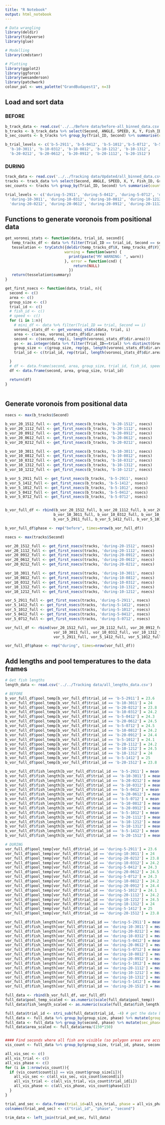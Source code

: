 ```yaml
---
title: "R Notebook"
output: html_notebook
---
```


```r
# Data wrangling
library(deldir)
library(tidyverse)
library(glue)

# Modelling
library(cmdstanr)

# Plotting
library(ggplot2)
library(ggforce)
library(wesanderson)
library(patchwork)
colour_pal <- wes_palette("GrandBudapest1", n=3)


```

## Load and sort data
### BEFORE
```r
b_track_data <- read.csv('../../Before data/before-all_binned_data.csv') #Before data
b_tracks <- b_track_data %>% select(Second, ANGLE, SPEED, X, Y, Fish_ID, Group_size, Trial_ID)
b_sec_counts <- b_tracks %>% group_by(Trial_ID, Second) %>% summarise(count = n_distinct(Fish_ID))

b_trial_levels <- c('b-5-2911', 'b-5-0412', 'b-5-1012','b-5-0712', 'b-5-1412',
  'b-10-3011', 'b-10-0312', 'b-10-0812', 'b-10-1212', 'b-10-1312',
  'b-20-0212', 'b-20-0612', 'b-20-0912', 'b-20-1112', 'b-20-1512')

```

### DURING
```r
track_data <- read.csv('../../Tracking data/Updated/all_binned_data.csv') #During data
tracks <- track_data %>% select(Second, ANGLE, SPEED, X, Y, Fish_ID, Group_size, Trial_ID)
sec_counts <- tracks %>% group_by(Trial_ID, Second) %>% summarise(count = n_distinct(Fish_ID))

trial_levels <- c('during-5-2911', 'during-5-0412', 'during-5-0712', 'during-5-1012', 'during-5-1412',
  'during-10-3011', 'during-10-0312', 'during-10-0812', 'during-10-1212', 'during-10-1312',
  'during-20-0212', 'during-20-0612', 'during-20-0912', 'during-20-1112', 'during-20-1512')
```

## Functions to generate voronois from positional data
```r
get_voronoi_stats <- function(data, trial_id, second){
   temp_tracks_df <- data %>% filter(Trial_ID == trial_id, Second == second)
   tesselation <- tryCatch({deldir(temp_tracks_df$X, temp_tracks_df$Y)}, 
                           warning = function(warn) {
                             print(paste("MY WARNING: ", warn))
                           }, error = function(cnd) {
                               return(NULL)
                             })
   return(tesselation$summary)
}

get_first_nsecs <- function(data, trial, n){
  second <- c()
  area <- c()
  group_size <- c()
  trial_id <- c()
  # fish_id <- c()
  # speed <- c()
  for (i in 1:n){
    # mini_df <- data %>% filter(Trial_ID == trial, Second == i)
    voronoi_stats_df <- get_voronoi_stats(data, trial, i)
    area <- c(area, voronoi_stats_df$dir.area)
    second <- c(second, rep(i, length(voronoi_stats_df$dir.area)))
    gs <- as.integer(data %>% filter(Trial_ID==trial) %>% distinct(Group_size))
    group_size <- c(group_size, rep(gs, length(voronoi_stats_df$dir.area)))
    trial_id <- c(trial_id, rep(trial, length(voronoi_stats_df$dir.area)))

  }
  # df <- data.frame(second, area, group_size, trial_id, fish_id, speed)
  df <- data.frame(second, area, group_size, trial_id)

  return(df)
}



```

## Generate voronois from positional data
```r
nsecs <- max(b_tracks$Second)

b_vor_20_1512_full <- get_first_nsecs(b_tracks, 'b-20-1512', nsecs)
b_vor_20_1112_full <- get_first_nsecs(b_tracks, 'b-20-1112', nsecs)
b_vor_20_0912_full <- get_first_nsecs(b_tracks, 'b-20-0912', nsecs)
b_vor_20_0612_full <- get_first_nsecs(b_tracks, 'b-20-0612', nsecs)
b_vor_20_0212_full <- get_first_nsecs(b_tracks, 'b-20-0212', nsecs)

b_vor_10_3011_full <- get_first_nsecs(b_tracks, 'b-10-3011', nsecs)
b_vor_10_0812_full <- get_first_nsecs(b_tracks, 'b-10-0812', nsecs)
b_vor_10_0312_full <- get_first_nsecs(b_tracks, 'b-10-0312', nsecs)
b_vor_10_1312_full <- get_first_nsecs(b_tracks, 'b-10-1312', nsecs)
b_vor_10_1212_full <- get_first_nsecs(b_tracks, 'b-10-1212', nsecs)

b_vor_5_2911_full <- get_first_nsecs(b_tracks, 'b-5-2911', nsecs)
b_vor_5_1412_full <- get_first_nsecs(b_tracks, 'b-5-1412', nsecs)
b_vor_5_1012_full <- get_first_nsecs(b_tracks, 'b-5-1012', nsecs)
b_vor_5_0412_full <- get_first_nsecs(b_tracks, 'b-5-0412', nsecs)
b_vor_5_0712_full <- get_first_nsecs(b_tracks, 'b-5-0712', nsecs)


b_vor_full_df <- rbind(b_vor_20_1512_full, b_vor_20_1112_full, b_vor_20_0912_full, b_vor_20_0612_full, b_vor_20_0212_full,
                      b_vor_10_3011_full, b_vor_10_0312_full, b_vor_10_1212_full, b_vor_10_1312_full, b_vor_10_0812_full,
                      b_vor_5_2911_full, b_vor_5_1412_full, b_vor_5_1012_full, b_vor_5_0712_full, b_vor_5_0412_full)

b_vor_full_df$phase <- rep("before", times=nrow(b_vor_full_df))
```

```r
nsecs <- max(tracks$Second)

vor_20_1512_full <- get_first_nsecs(tracks, 'during-20-1512', nsecs)
vor_20_1112_full <- get_first_nsecs(tracks, 'during-20-1112', nsecs)
vor_20_0912_full <- get_first_nsecs(tracks, 'during-20-0912', nsecs)
vor_20_0612_full <- get_first_nsecs(tracks, 'during-20-0612', nsecs)
vor_20_0212_full <- get_first_nsecs(tracks, 'during-20-0212', nsecs)

vor_10_3011_full <- get_first_nsecs(tracks, 'during-10-3011', nsecs)
vor_10_0812_full <- get_first_nsecs(tracks, 'during-10-0812', nsecs)
vor_10_0312_full <- get_first_nsecs(tracks, 'during-10-0312', nsecs)
vor_10_1312_full <- get_first_nsecs(tracks, 'during-10-1312', nsecs)
vor_10_1212_full <- get_first_nsecs(tracks, 'during-10-1212', nsecs)

vor_5_2911_full <- get_first_nsecs(tracks, 'during-5-2911', nsecs)
vor_5_1412_full <- get_first_nsecs(tracks, 'during-5-1412', nsecs)
vor_5_1012_full <- get_first_nsecs(tracks, 'during-5-1012', nsecs)
vor_5_0412_full <- get_first_nsecs(tracks, 'during-5-0412', nsecs)
vor_5_0712_full <- get_first_nsecs(tracks, 'during-5-0712', nsecs)

vor_full_df <- rbind(vor_20_1512_full, vor_20_1112_full, vor_20_0912_full, vor_20_0612_full, vor_20_0212_full, 
                      vor_10_3011_full, vor_10_0312_full, vor_10_1312_full, vor_10_0812_full, vor_10_1212_full,
                      vor_5_2911_full, vor_5_1412_full, vor_5_1012_full, vor_5_0412_full, vor_5_0712_full)

vor_full_df$phase <- rep("during", times=nrow(vor_full_df))
```

## Add lengths and pool temperatures to the data frames
```r
# Get fish lengths
length_data <- read.csv('../../Tracking data/all_lengths_data.csv')

# BEFORE
b_vor_full_df$pool_temp[b_vor_full_df$trial_id == 'b-5-2911'] = 23.6
b_vor_full_df$pool_temp[b_vor_full_df$trial_id == 'b-10-3011'] = 24
b_vor_full_df$pool_temp[b_vor_full_df$trial_id == 'b-20-0212'] = 23.8
b_vor_full_df$pool_temp[b_vor_full_df$trial_id == 'b-10-0312'] = 24.2
b_vor_full_df$pool_temp[b_vor_full_df$trial_id == 'b-5-0412'] = 24.3
b_vor_full_df$pool_temp[b_vor_full_df$trial_id == 'b-20-0612'] = 24.5
b_vor_full_df$pool_temp[b_vor_full_df$trial_id == 'b-5-0712'] = 24.5
b_vor_full_df$pool_temp[b_vor_full_df$trial_id == 'b-10-0812'] = 24.2
b_vor_full_df$pool_temp[b_vor_full_df$trial_id == 'b-20-0912'] = 24.4
b_vor_full_df$pool_temp[b_vor_full_df$trial_id == 'b-5-1012'] = 24.1
b_vor_full_df$pool_temp[b_vor_full_df$trial_id == 'b-20-1112'] = 24.2
b_vor_full_df$pool_temp[b_vor_full_df$trial_id == 'b-10-1212'] = 24.5
b_vor_full_df$pool_temp[b_vor_full_df$trial_id == 'b-10-1312'] = 24
b_vor_full_df$pool_temp[b_vor_full_df$trial_id == 'b-5-1412'] = 25
b_vor_full_df$pool_temp[b_vor_full_df$trial_id == 'b-20-1512'] = 23.8

b_vor_full_df$fish_length[b_vor_full_df$trial_id == 'b-5-2911'] = mean(length_data$Length[length_data$Date == '2911'])
b_vor_full_df$fish_length[b_vor_full_df$trial_id == 'b-10-3011'] = mean(length_data$Length[length_data$Date == '3011'])
b_vor_full_df$fish_length[b_vor_full_df$trial_id == 'b-20-0212'] = mean(length_data$Length[length_data$Date == '212'])
b_vor_full_df$fish_length[b_vor_full_df$trial_id == 'b-10-0312'] = mean(length_data$Length[length_data$Date == '312'])
b_vor_full_df$fish_length[b_vor_full_df$trial_id == 'b-5-0412'] = mean(length_data$Length[length_data$Date == '412'])
b_vor_full_df$fish_length[b_vor_full_df$trial_id == 'b-20-0612'] = mean(length_data$Length[length_data$Date == '612'])
b_vor_full_df$fish_length[b_vor_full_df$trial_id == 'b-5-0712'] = mean(length_data$Length[length_data$Date == '712'])
b_vor_full_df$fish_length[b_vor_full_df$trial_id == 'b-10-0812'] = mean(length_data$Length[length_data$Date == '812'])
b_vor_full_df$fish_length[b_vor_full_df$trial_id == 'b-20-0912'] = mean(length_data$Length[length_data$Date == '912'])
b_vor_full_df$fish_length[b_vor_full_df$trial_id == 'b-5-1012'] = mean(length_data$Length[length_data$Date == '1012'])
b_vor_full_df$fish_length[b_vor_full_df$trial_id == 'b-20-1112'] = mean(length_data$Length[length_data$Date == '1112'])
b_vor_full_df$fish_length[b_vor_full_df$trial_id == 'b-10-1212'] = mean(length_data$Length[length_data$Date == '1212'])
b_vor_full_df$fish_length[b_vor_full_df$trial_id == 'b-10-1312'] = mean(length_data$Length[length_data$Date == '1312'])
b_vor_full_df$fish_length[b_vor_full_df$trial_id == 'b-5-1412'] = mean(length_data$Length[length_data$Date == '1412'])
b_vor_full_df$fish_length[b_vor_full_df$trial_id == 'b-20-1512'] = mean(length_data$Length[length_data$Date == '1512'])

# DURING
vor_full_df$pool_temp[vor_full_df$trial_id == 'during-5-2911'] = 23.6
vor_full_df$pool_temp[vor_full_df$trial_id == 'during-10-3011'] = 24
vor_full_df$pool_temp[vor_full_df$trial_id == 'during-20-0212'] = 23.8
vor_full_df$pool_temp[vor_full_df$trial_id == 'during-10-0312'] = 24.2
vor_full_df$pool_temp[vor_full_df$trial_id == 'during-5-0412'] = 24.3
vor_full_df$pool_temp[vor_full_df$trial_id == 'during-20-0612'] = 24.5
vor_full_df$pool_temp[vor_full_df$trial_id == 'during-5-0712'] = 24.3
vor_full_df$pool_temp[vor_full_df$trial_id == 'during-10-0812'] = 24.2
vor_full_df$pool_temp[vor_full_df$trial_id == 'during-20-0912'] = 24.4
vor_full_df$pool_temp[vor_full_df$trial_id == 'during-5-1012'] = 24.1
vor_full_df$pool_temp[vor_full_df$trial_id == 'during-20-1112'] = 24.2
vor_full_df$pool_temp[vor_full_df$trial_id == 'during-10-1212'] = 24.5
vor_full_df$pool_temp[vor_full_df$trial_id == 'during-10-1312'] = 24
vor_full_df$pool_temp[vor_full_df$trial_id == 'during-5-1412'] = 25
vor_full_df$pool_temp[vor_full_df$trial_id == 'during-20-1512'] = 23.8

vor_full_df$fish_length[vor_full_df$trial_id == 'during-5-2911'] = mean(length_data$Length[length_data$Date == '2911'])
vor_full_df$fish_length[vor_full_df$trial_id == 'during-10-3011'] = mean(length_data$Length[length_data$Date == '3011'])
vor_full_df$fish_length[vor_full_df$trial_id == 'during-20-0212'] = mean(length_data$Length[length_data$Date == '212'])
vor_full_df$fish_length[vor_full_df$trial_id == 'during-10-0312'] = mean(length_data$Length[length_data$Date == '312'])
vor_full_df$fish_length[vor_full_df$trial_id == 'during-5-0412'] = mean(length_data$Length[length_data$Date == '412'])
vor_full_df$fish_length[vor_full_df$trial_id == 'during-20-0612'] = mean(length_data$Length[length_data$Date == '612'])
vor_full_df$fish_length[vor_full_df$trial_id == 'during-5-0712'] = mean(length_data$Length[length_data$Date == '712'])
vor_full_df$fish_length[vor_full_df$trial_id == 'during-10-0812'] = mean(length_data$Length[length_data$Date == '812'])
vor_full_df$fish_length[vor_full_df$trial_id == 'during-20-0912'] = mean(length_data$Length[length_data$Date == '912'])
vor_full_df$fish_length[vor_full_df$trial_id == 'during-5-1012'] = mean(length_data$Length[length_data$Date == '1012'])
vor_full_df$fish_length[vor_full_df$trial_id == 'during-20-1112'] = mean(length_data$Length[length_data$Date == '1112'])
vor_full_df$fish_length[vor_full_df$trial_id == 'during-10-1212'] = mean(length_data$Length[length_data$Date == '1212'])
vor_full_df$fish_length[vor_full_df$trial_id == 'during-10-1312'] = mean(length_data$Length[length_data$Date == '1312'])
vor_full_df$fish_length[vor_full_df$trial_id == 'during-5-1412'] = mean(length_data$Length[length_data$Date == '1412'])
vor_full_df$fish_length[vor_full_df$trial_id == 'during-20-1512'] = mean(length_data$Length[length_data$Date == '1512'])
```

```r
full_data <- rbind(b_vor_full_df, vor_full_df)
full_data$pool_temp_scaled <- as.numeric(scale(full_data$pool_temp))
full_data$fish_length_scaled <- as.numeric(scale(full_data$fish_length))

full_data$trial_id <- stri_sub(full_data$trial_id, -4) # get the date bit off the end of the trial ID
full_data <- full_data %>% group_by(group_size, phase) %>% mutate(groupsize_phase = cur_group_id()) # do group sizes respond to phase differently?
full_data <- full_data %>% group_by(second, phase) %>% mutate(sec_phase = cur_group_id()) # does time in the pool affect response differently in each phase?
full_data$area_scaled <- full_data$area/(150*150)


#### Find seconds where all fish are visible (so polygon areas are accurate!)
vis_count <- full_data %>% group_by(group_size, trial_id, phase, second) %>% summarise(count = n())

all_vis_sec <- c()
all_vis_trial <- c()
all_vis_phase <- c()
for (i in 1:nrow(vis_count)){
  if (vis_count$count[i] == vis_count$group_size[i]){
    all_vis_sec <- c(all_vis_sec, vis_count$second[i])
    all_vis_trial <- c(all_vis_trial, vis_count$trial_id[i])
    all_vis_phase <- c(all_vis_phase, vis_count$phase[i])
  }
}

trial_and_sec <- data.frame(trial_id=all_vis_trial, phase = all_vis_phase, second = all_vis_sec)
colnames(trial_and_sec) <- c("trial_id", "phase", "second")

trim_data <- left_join(trial_and_sec, full_data)
```

